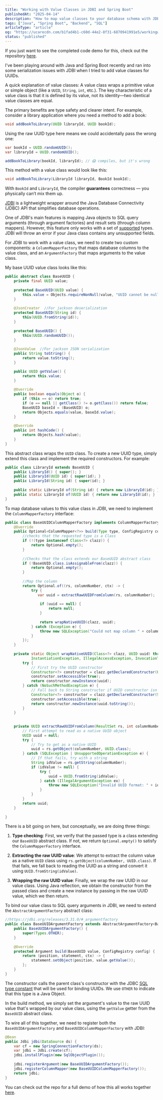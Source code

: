 ```yaml
---
title: "Working with Value Classes in JDBI and Spring Boot"
publishedAt: "2025-04-14"
description: "How to map value classes to your database schema with JDBI"
tags: ["Java", "Spring Boot", "Backend", "SQL"]
articleType: "article"
og: "https://ucarecdn.com/b1fad4b1-c60d-44e2-8f31-6870941991e5/workingwithvalueclassesinjdbiandspringboot.png"
status: "published"
---
```


If you just want to see the completed code demo for this, check out the repository [here]("https://github.com/KXLAA/jdbi-value-classes-demo").


I've been playing around with Java and Spring Boot recently and ran into some serialization issues with JDBI when I tried to add value classes for UUIDs.

A quick explanation of value classes: A value class wraps a primitive value or simple object (like a `UUID`, `String`, `int`, etc.). The key characteristic of a value class is that it is defined by its value, not its identity—two identical value classes are equal. 

The primary benefits are type safety and clearer intent. For example, consider a library application where you need a method to add a book:

```java
void addBookToLibrary(UUID libraryId, UUID bookId);
```

Using the raw UUID type here means we could accidentally pass the wrong one:

```java
var bookId = UUID.randomUUID();
var libraryId = UUID.randomUUID();

addBookToLibrary(bookId, libraryId); // 😱 compiles, but it's wrong
```

This method with a value class would look like this:

```java
void addBookToLibrary(LibraryId libraryId, BookId bookId);
```

With `BookId` and `LibraryId`, the compiler **guarantees** correctness — you physically can’t mix them up.

[JDBI](https://jdbi.org) is a lightweight wrapper around the Java Database Connectivity (JDBC) API that simplifies database operations. 

One of JDBI's main features is mapping Java objects to SQL query arguments (through argument factories) and result sets (through column mappers). However, this feature only works with a set of [supported](https://jdbi.org/#_supported_argument_types) types. JDBI will throw an error if your Java class contains any unsupported fields.

For JDBI to work with a value class, we need to create two custom components: a `ColumnMapperFactory` that maps database columns to the value class, and an `ArgumentFactory` that maps arguments to the value class.

My base UUID value class looks like this:

```java
public abstract class BaseUUID {  
    private final UUID value;  
  
    protected BaseUUID(UUID value) {  
        this.value = Objects.requireNonNull(value, "UUID cannot be null");  
    }  
  
    @JsonCreator  //For jackson deserialization
    protected BaseUUID(String id) {  
        this(UUID.fromString(id));  
    }  
  
    protected BaseUUID() {  
        this(UUID.randomUUID());  
    }  
  
    @JsonValue  //For jackson JSON serialization
    public String toString() {  
        return value.toString();  
    }  

	public UUID getValue() {  
	    return this.value;  
	}
  
    @Override  
    public boolean equals(Object o) {  
        if (this == o) return true;  
        if (o == null || getClass() != o.getClass()) return false;  
        BaseUUID baseId = (BaseUUID) o;  
        return Objects.equals(value, baseId.value);  
    }  
  
    @Override  
    public int hashCode() {  
        return Objects.hash(value);  
    }  
}
```

This abstract class wraps the `UUID` class. To create a new UUID type, simply extend this class and implement the required constructors. For example:

```java
public class LibraryId extends BaseUUID {  
    public LibraryId() { super(); }  
    public LibraryId(UUID id) { super(id); }  
    public LibraryId(String id) { super(id); }  
  
    public static LibraryId of(String id) { return new LibraryId(id); }  
    public static LibraryId of(UUID id) { return new LibraryId(id); }  
}
```

To map database values to this value class in JDBI, we need to implement the `ColumnMapperFactory` interface:

```java
public class BaseUUIDColumnMapperFactory implements ColumnMapperFactory {  
    @Override  
    public Optional<ColumnMapper<?>> build(Type type, ConfigRegistry config) { 
        //checks that the requested type is a Class  
        if (!(type instanceof Class<?> clazz)) {  
            return Optional.empty();  
        }  
  
        //Checks that the class extends our BaseUUID abstract class  
        if (!BaseUUID.class.isAssignableFrom(clazz)) {  
            return Optional.empty();  
        }  
  
        //Map the column  
        return Optional.of((rs, columnNumber, ctx) -> {  
            try {  
               var uuid = extractRawUUIDFromColumn(rs, columnNumber);  
  
                if (uuid == null) {  
                    return null;  
                }  
  
                return wrapNativeUUID(clazz, uuid);  
            } catch (Exception e) {  
                throw new SQLException("Could not map column " + columnNumber + " to " + clazz.getSimpleName() + ": " + e.getMessage(), e);  
            }  
        });  
    }  
  
    private static Object wrapNativeUUID(Class<?> clazz, UUID uuid) throws  
            InstantiationException, IllegalAccessException, InvocationTargetException, NoSuchMethodException {  
        try {  
            // First try the UUID constructor  
            Constructor<?> constructor = clazz.getDeclaredConstructor(UUID.class);  
            constructor.setAccessible(true);  
            return constructor.newInstance(uuid);  
        } catch (NoSuchMethodException e) {  
            // Fall back to String constructor if UUID constructor isn't available  
            Constructor<?> constructor = clazz.getDeclaredConstructor(String.class);  
            constructor.setAccessible(true);  
            return constructor.newInstance(uuid.toString());  
        }  
    }  
  
  
    private UUID extractRawUUIDFromColumn(ResultSet rs, int columnNumber) throws SQLException {  
        // First attempt to read as a native UUID object  
        UUID uuid = null;  
        try {  
            // Try to get as a native UUID  
            uuid = rs.getObject(columnNumber, UUID.class);  
        } catch (SQLException | UnsupportedOperationException e) {  
            // If that fails, try with a string  
            String idValue = rs.getString(columnNumber);  
            if (idValue != null) {  
                try {  
                    uuid = UUID.fromString(idValue);  
                } catch (IllegalArgumentException ex) {  
                    throw new SQLException("Invalid UUID format: " + idValue, ex);  
                }  
            }  
        }  
        return uuid;  
    }  
  
}
```

There is a bit going on here, but conceptually, we are doing three things:
1. **Type checking**: First, we verify that the passed type is a class extending our `BaseUUID` abstract class. If not, we return `Optional.empty()` to satisfy the `ColumnMapperFactory` interface.

2. **Extracting the raw UUID value**: We attempt to extract the column value as a native `UUID` class using `rs.getObject(columnNumber, UUID.class)`. If that fails, we fall back to reading the UUID as a string and convert it using `UUID.fromString(idValue)`.

3. **Wrapping the raw UUID value**: Finally, we wrap the raw UUID in our value class. Using Java reflection, we obtain the constructor from the passed class and create a new instance by passing in the raw UUID value, which we then return.

To bind our value class to SQL query arguments in JDBI, we need to extend the `AbstractArgumentFactory` abstract class:

```java
//https://jdbi.org/releases/3.31.0/#_argumentfactory  
public class BaseUUIDArgumentFactory extends AbstractArgumentFactory<BaseUUID> {  
    public BaseUUIDArgumentFactory() {  
        super(Types.OTHER);  
    }  
  
    @Override  
    protected Argument build(BaseUUID value, ConfigRegistry config) {  
        return (position, statement, ctx) -> {  
            statement.setObject(position, value.getValue());  
        };  
    }  
}
```

The constructor calls the parent class's constructor with the JDBC [SQL type constant](https://docs.oracle.com/en/java/javase/11/docs/api/java.sql/java/sql/Types.html) that will be used for binding UUIDs. We use `OTHER` to indicate that this type is a Java Object.

In the build method, we simply set the argument's value to the raw UUID value that's wrapped by our value class, using the `getValue` getter from the `BaseUUID` abstract class.

To wire all of this together, we need to register both the `BaseUUIDArgumentFactory` and `BaseUUIDColumnMapperFactory` with JDBI:

```java
@Bean  
public Jdbi jdbi(DataSource ds) {  
    var cf = new SpringConnectionFactory(ds);  
    var jdbi = Jdbi.create(cf);  
    jdbi.installPlugin(new SqlObjectPlugin());  
  
    jdbi.registerArgument(new BaseUUIDArgumentFactory());  
    jdbi.registerColumnMapper(new BaseUUIDColumnMapperFactory());  
    return jdbi;  
}
```

You can check out the repo for a full demo of how this all works together [here](https://github.com/KXLAA/jdbi-value-classes-demo).

